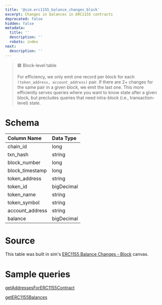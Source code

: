 ```yaml
---
title: '@sim.erc1155_balance_changes_block'
excerpt: Changes in balances in ERC1155 contracts
deprecated: false
hidden: false
metadata:
  title: ''
  description: ''
  robots: index
next:
  description: ''
---
```

> 🟦 Block-level table
>
> For efficiency, we only emit one record per block for each `(token_address, account_address)` pair. If there are 2+ changes for the same pair in a given block, we emit the last one. This more efficiently serves queries where you want to know state after a given block, but precludes queries that need intra-block (i.e., transaction-level) state.

# Schema

| Column Name      | Data Type  |
| :--------------- | :--------- |
| chain\_id        | long       |
| txn\_hash        | string     |
| block\_number    | long       |
| block\_timestamp | long       |
| token\_address   | string     |
| token\_id        | bigDecimal |
| token\_name      | string     |
| token\_symbol    | string     |
| account\_address | string     |
| balance          | bigDecimal |

# Source

This table was built in sim's [ERC1155 Balance Changes - Block](https://studio.sim.io/canvases/7ba8a544-a795-4a12-bbc3-93c8491e0561) canvas. 

# Sample queries

[getAddressesForERC1155Contract](ref:getaddressesforerc1155contract)

[getERC1155Balances](ref:geterc1155balances)
